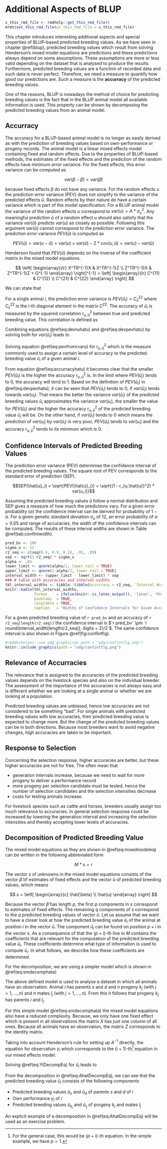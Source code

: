 # Additional Aspects of BLUP {#additionalaspectsofblup}
```r
s_this_rmd_file <- rmdhelp::get_this_rmd_file()
mrmt$set_this_rmd_file(ps_this_rmd_file = s_this_rmd_file)
```
This chapter introduces interesting additional aspects and special properties of BLUP-based predicted breeding values. As we have seen in chapter \@ref(blup), predicted breeding values which result from solving Henderson's mixed model equations are predictions and these predictions always depend on some assumptions. These assumptions are more or less valid depending on the dataset that is analysed to produce the results. Furthermore, predicted breeding values are a function of recorded data and such data is never perfect. Therefore, we need a measure to quantify how good our predictions are. Such a measure is the __accurracy__ of the predicted breeding values. 

One of the reasons, BLUP is nowadays the method of choice for predicting breeding values is the fact that in the BLUP animal model all available information is used. This property can be shown by decomposing the predicted breeding values from an animal model.


## Accurracy {#accurracy}
The accuracy for a BLUP-based animal model is no longer as easily derived as with the prediction of breeding values based on own-performance or progeny records. The animal model is a linear mixed effects model containing fixed and random effects. Due to the properties of BLUP-based methods, the estimates of the fixed effects and the prediction of the random effects have minimum error variance. For the fixed effects, this error variance can be computed as

$$var(\beta - \hat{\beta}) = var(\hat{\beta})$$

because fixed effects $\beta$ do not have any variance. For the random effects $u$ the prediction error variance (PEV) does not simplify to the variance of the predicted effects $\hat{u}$. Random effects by their nature do have a certain variance which is part of the model specification. For a BLUP animal model the variance of the random effects $u$ correspond to $var(u) = A * \sigma_u^2$. Any meaningful prediction $\hat{u}$ of a random effect $u$ should also satisfy that the variance $var(\hat{u})$ predicts $var(u)$ as closely as possible. Following this argument $var(\hat{u})$ cannot correspond to the prediction error variance. The prediction error variance $PEV(\hat{u})$ is computed as 

$$PEV(\hat{u}) = var(u - \hat{u}) = var(u) + var(\hat{u}) - 2 * cov(u, \hat{u}) = var(u) - var(\hat{u})$$

Henderson found that $PEV(\hat{u})$ depends on the inverse of the coefficient matrix in the mixed model equations. 

$$
\left[
  \begin{array}{lr}
  X^TR^{-1}X  &  X^TR^{-1}Z  \\
  Z^TR^{-1}X  &  Z^TR^{-1}Z + G^{-1}
  \end{array}
\right]^{-1}
=
\left[
  \begin{array}{lr}
  C^{11}  &  C^{12}  \\
  C^{21}  &  C^{22}
  \end{array}
\right]
$$

We can state that 

\begin{equation}
PEV(\hat{u}) = var(u - \hat{u}) = var(u) - var(\hat{u}) = C^{22}
(\#eq:devpevhatu)
\end{equation}

For a single animal $i$, the prediction error variance is $PEV(\hat{u}_i) = C_{ii}^{22}$ where $C_{ii}^{22}$ is the $i$-th diagonal element in the matrix $C^{22}$. The accuracy of $\hat{u}_i$ is measured by the squared correlation $r_{u,\hat{u}}^2$ between true and predicted breeding value. This correlation is defined as

\begin{equation}
r_{u,\hat{u}} = \frac{cov(u_i, \hat{u}_i)}{\sqrt{var(u_i) * var(\hat{u}_i)}} 
              = \frac{var(\hat{u}_i)}{\sqrt{var(u_i) * var(\hat{u}_i)}} 
              = \sqrt{\frac{var(\hat{u}_i)}{var(u_i)}}
(\#eq:devruhatu)
\end{equation}

Combining equations \@ref(eq:devruhatu) and \@ref(eq:devpevhatu) by solving both for $var(\hat{u}_i)$ leads to

\begin{align}
var(\hat{u}_i)  &=  var(u_i) - C_{ii}^{22} \notag \\
var(\hat{u}_i)  &=  r_{u,\hat{u}}^2 * var(u_i) \notag \\
PEV(\hat{u}_i)  &=  C_{ii}^{22} = var(u_i) - r_{u,\hat{u}}^2 * var(u_i) = (1 - r_{u,\hat{u}}^2) * var(u_i)
(\#eq:pevfromrvaru)
\end{align}

Solving equation \@ref(eq:pevfromrvaru) for $r_{u,\hat{u}}^2$ which is the measure commonly used to assign a certain level of accuracy to the predicted breeding value $\hat{u}_i$ of a given animal $i$.

\begin{equation}
r_{u,\hat{u}}^2 = 1 - \frac{C_{ii}^{22}}{var(u_i)} = 1 - \frac{PEV(\hat{u}_i)}{var(u_i)}
(\#eq:accurracyhatu)
\end{equation}

From equation \@ref(eq:accurracyhatu) it becomes clear that the smaller $PEV(\hat{u}_i)$ is the higher the accuracy $r_{u,\hat{u}}^2$ is. In the limit where $PEV(\hat{u}_i)$ tends to $0$, the accuracy will tend to $1$. Based on the definition of $PEV(\hat{u}_i)$ in \@ref(eq:devpevhatu), it can be seen that $PEV(\hat{u}_i)$ tends to $0$, if $var(\hat{u}_i)$ tends towards $var(u_i)$. That means the better the variance $var(\hat{u}_i)$ of the predicted breeding values $\hat{u}_i$ approximates the variance $var(u_i)$, the smaller the value for $PEV(\hat{u}_i)$ and the higher the accuracy $r_{u,\hat{u}}^2$ of the predicted breeding value $\hat{u}_i$ will be. On the other hand, if $var(\hat{u}_i)$ tends to $0$ which means the prediction of $var(u_i)$ by $var(\hat{u}_i)$ is very poor, $PEV(\hat{u}_i)$ tends to $var(u_i)$ and the accuracy $r_{u,\hat{u}}^2$ tends to its minimum which is $0$. 


## Confidence Intervals of Predicted Breeding Values {#confidenceintervalpbv}
The prediction error variance (PEV) determines the confidence interval of the predicted breeding values. The square root of PEV corresponds to the standard error of prediction (SEP). 

$$SEP(\hat{u}_i) = \sqrt{PEV(\hat{u}_i)} = \sqrt{(1 - r_{u,\hat{u}}^2) * var(u_i)}$$

Assuming the predicted breeding values $\hat{u}$ follow a normal distribution and SEP gives a measure of how much the predictions vary. For a given error probability ($\alpha$) the confidence interval can be derived for probability of $1-\alpha$. For a given genetic standard deviation $\sigma_u$ of $12$, an error probability of $\alpha = 0.05$ and range of accuracies, the width of the confidence intervals can be computed. The results of these interval widths are shown in Table \@ref(tab:confintwidth).

\pagebreak

```r
pred_bv <- 100
sigma_u <- 12
r2_seq <- c(seq(0.4, 0.9, 0.1), .95, .99)
sep <- sqrt(1-r2_seq) * sigma_u
alpha <- .05
lower_limit <- qnorm(alpha/2, lower.tail = TRUE)
upper_limit <- qnorm(1-alpha/2, lower.tail = TRUE)
interval_width <- (upper_limit - lower_limit) * sep
### # table with accuracies and interval widths
tbl_interval_widths <- tibble::tibble(Accurracy = r2_seq, `Interval Width` = round(interval_width, digits = 2))
knitr::kable(tbl_interval_widths,
             format    = ifelse(knitr::is_latex_output(), 'latex', 'html'),
             booktabs  = TRUE,
             longtable = TRUE,
             caption   = "Widths of Confidence Intervals for Given Accuracies")
```

For a given predicted breeding value of `r pred_bv` and an accuracy of `r r2_seq[length(r2_seq)]` the confidence interval is $`r pred_bv` \pm `r round(interval_width[length(r2_seq)], digits = 2)/2`$. The same confidence interval is also shown in Figure \@ref(fig:confintfig).

```r
#rmddochelper::use_odg_graphic(ps_path = "odg/confintfig.odg")
knitr::include_graphics(path = "odg/confintfig.png")
```


## Relevance of Accurracies
The relevance that is assigned to the accuracies of the predicted breeding values depends on the livestock species and also on the individual breeder. The assessment of the importance of the accuracies is not always easy and is different whether we are looking at a single animal or whether we are looking at a population. 

Predicted breeding values are unbiased, hence low accuracies are not considered to be something "bad". For single animals with predicted breeding values with low accuracies, their predicted breeding value is expected to change more. But the change of the predicted breeding values can be in both directions. Because most breeders want to avoid negative changes, high accuracies are taken to be important.


## Response to Selection

Concerning the selection response, higher accuracies are better, but these higher accuracies are not for free. The often mean that 

* generation intervals increase, because we need to wait for more progeny to deliver a performance record
* more progeny per selection candidate must be tested, hence the number of selection candidates and the selection intensities decrease
* costs for testing animals increase.

For livestock species such as cattle and horses, breeders usually assign too much relevance to accuracies. In general selection response could be increased by lowering the generation interval and increasing the selection intensities and thereby accepting lower levels of accuracies.


## Decomposition of Predicted Breeding Value
The mixed model equations as they are shown in \@ref(eq:mixedmodeleq) can be written in the following abbreviated form 

$$
M * s = r
$$

\begin{tabular}{lll}
where  &       &                      \\
       &  $M$  &  coefficient matrix  \\
       &  $s$  &  vector of unknowns  \\
       &  $r$  &  vector of right-hand sides
\end{tabular}

The vector $s$ of unknowns in the mixed model equations consists of the vector $\hat{\beta}$ of estimates of fixed effects and the vector $\hat{u}$ of predicted breeding values, which means

$$
s = \left[
  \begin{array}{c}
  \hat{\beta} \\
  \hat{u}
  \end{array}
\right]
$$

Because the vector $\hat{\beta}$ has length $p$, the first $p$ components in $s$ correspond to estimates of fixed effects. The remaining $q$ components of $s$ correspond to the $q$ predicted breeding values of vector $\hat{u}$. Let us assume that we want to have a closer look at how the predicted breeding value $\hat{u}_i$ of the animal at position $i$ in the vector $\hat{u}$. The component $\hat{u}_i$ can be found on position $p+i$ in the vector $s$. As a consequence of that the $(p+i)$-th line in $M$ contains the coefficients that are relevant for the computation of the predicted breeding value $\hat{u}_i$. These coefficients determine what type of information is used to compute $\hat{u}_i$. In what follows, we describe how these coefficients are determined.

For the decomposition, we are using a simpler model which is shown in \@ref(eq:smdecomphata)

\begin{equation}
y_i = \mu + u_i + e_i
(\#eq:smdecomphata)
\end{equation}

\begin{tabular}{lll}
where  &  $y_i$  &  Observation for animal $i$\\
       &  $u_i$  &  breeding value of animal $i$ with a variance of $(1+F_i)\sigma_u^2$\\
       &  $e_i$  &  random residual effect with variance $\sigma_e^2$\\
       &  $\mu$  &  single fixed effect
\end{tabular}

The above defined model is used to analyse a dataset in which all animals have an observation. Animal $i$ has parents $s$ and $d$ and $n$ progeny $k_j$ (with $j=1, \ldots , n$) and $n$ mates $l_j$ (with $j=1, \ldots , n$). From this it follows that progeny $k_j$ has parents $i$ and $l_j$. 

For this simple model \@ref(eq:smdecomphata) the mixed model equations also have a reduced complexity. Because, we only have one fixed effect which is present in all observations the matrix $X$ has just one column of all ones. Because all animals have an observation, the matrix $Z$ corresponds to the identity matrix. 

Taking into account Henderson's rule for setting up $A^{-1}$ directly, the equation for observation $y_i$ which corresponds to the $(i+1)$-th^[For the general case, this would be $(p+i)$-th equation. In the simple example, we have $p=1$.] equation in our mixed effects model.

\begin{align}
y_i  &= \hat{\mu} + \left[1 + \alpha \delta^{(i)} + {\alpha\over 4} \sum_{j=1}^n \delta^{(k_j)}\right]\hat{u}_i
        - {\alpha\over 2} \delta^{(i)}\hat{u}_s - {\alpha\over 2} \delta^{(i)}\hat{u}_d \notag \\
     & - {\alpha\over 2} \sum_{j=1}^n \delta^{(k_j)}\hat{u}_{k_j} 
        + {\alpha\over 4} \sum_{j=1}^n \delta^{(k_j)}\hat{u}_{l_j}
(\#eq:YiDecompEq)
\end{align}

\begin{tabular}{lll}
where    &  $\alpha$  &  ration between variance components $\sigma_e^2 / \sigma_u^2$  \\
         &  $\delta^{(j)}$  &  contribution for animal $j$ to $A^{-1}$
\end{tabular}


\vspace{2ex}
Solving \@ref(eq:YiDecompEq) for $\hat{u}_i$ leads to

\begin{align}
\hat{u}_i  &= \frac{1}{1 + \alpha \delta^{(i)} + {\alpha\over 4} \sum_{j=1}^n \delta^{(k_j)}}
              \left[y_i - \hat{\mu} + {\alpha\over 2}\left\{\delta^{(i)}(\hat{u}_s + \hat{u}_d) 
              + \sum_{j=1}^n \delta^{(k_j)} (\hat{u}_{k_j} - {1\over 2}\hat{u}_{l_j}) \right\} \right]
(\#eq:AhatDecompEq)
\end{align}

 
From the decomposition in \@ref(eq:AhatDecompEq), we can see that the predicted breeding value $\hat{u}_i$ consists of the following components

* Predicted breeding values $\hat{u}_s$ and $\hat{u}_d$ of parents $s$ and $d$ of $i$
* Own performance $y_i$ of $i$
* Predicted breeding values $\hat{u}_{k_j}$ and $\hat{u}_{l_j}$ of progeny $k_j$ and mates $l_j$

An explicit example of a decomposition in \@ref(eq:AhatDecompEq) will be used as an exercise problem.








